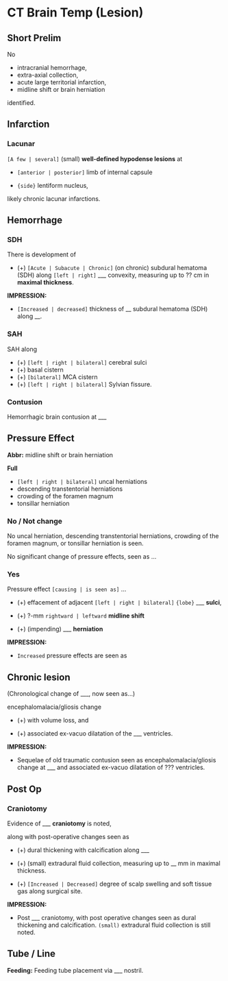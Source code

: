 # CT Brain Temp (Lesion)

## Short Prelim

No 

-  intracranial hemorrhage, 
-  extra-axial collection, 
-  acute large territorial infarction, 
-  midline shift or brain herniation 

identified.


## Infarction

### Lacunar

`[A few | several]` (small) **well-defined hypodense lesions** at 

-   `[anterior | posterior]` limb of internal capsule

-   `{side}` lentiform nucleus, 

likely chronic lacunar infarctions.

## Hemorrhage

### SDH

There is development of 

-   (+) `[Acute | Subacute | Chronic]` (on chronic) subdural hematoma (SDH) along `[left | right]` ___ convexity, measuring up to ?? cm in **maximal thickness**.

**IMPRESSION:** 

- `[Increased | decreased]` thickness of __ subdural hematoma (SDH) along __.

### SAH

SAH along 

-   (+) `[left | right | bilateral]` cerebral sulci
-   (+)  basal cistern
-   (+) `[bilateral]` MCA cistern
-   (+) `[left | right | bilateral]` Sylvian fissure.

### Contusion

Hemorrhagic brain contusion at ___

## Pressure Effect

**Abbr:** midline shift or brain herniation

**Full**

-   `[left | right | bilateral]` uncal herniations
-   descending transtentorial herniations
-   crowding of the foramen magnum
-   tonsillar herniation

### No / Not change

No uncal herniation, descending transtentorial herniations, crowding of the foramen magnum, or tonsillar herniation is seen. 

No significant change of pressure effects, seen as ...

### Yes

Pressure effect `[causing | is seen as]` ...

-  (+) effacement of adjacent `[left | right | bilateral]` `{lobe}` ___ **sulci**,

-  (+) ?-mm `rightward | leftward` **midline shift**

-  (+) (impending) ___ **herniation**

**IMPRESSION:** 

-   `Increased` pressure effects are seen as 


## Chronic lesion

(Chronological change of ___, now seen as...)

encephalomalacia/gliosis change

-   (+) with volume loss, and

-   (+) associated ex-vacuo dilatation of the ___ ventricles.


**IMPRESSION:**

-   Sequelae of old traumatic contusion seen as encephalomalacia/gliosis change at ___ and associated ex-vacuo dilatation of ??? ventricles.


## Post Op

### Craniotomy 

Evidence of ___ **craniotomy** is noted, 

along with post-operative changes seen as 

-   (+) dural thickening with calcification along ___ 

-   (+) (small) extradural fluid collection, measuring up to __ mm in maximal thickness. 

-   (+) `[Increased | Decreased]` degree of scalp swelling and soft tissue gas along surgical site. 

**IMPRESSION:** 

- Post ___ craniotomy, with post operative changes seen as dural thickening and calcification. `(small)` extradural fluid collection is still noted.

## Tube / Line

**Feeding:** Feeding tube placement via ___ nostril. 